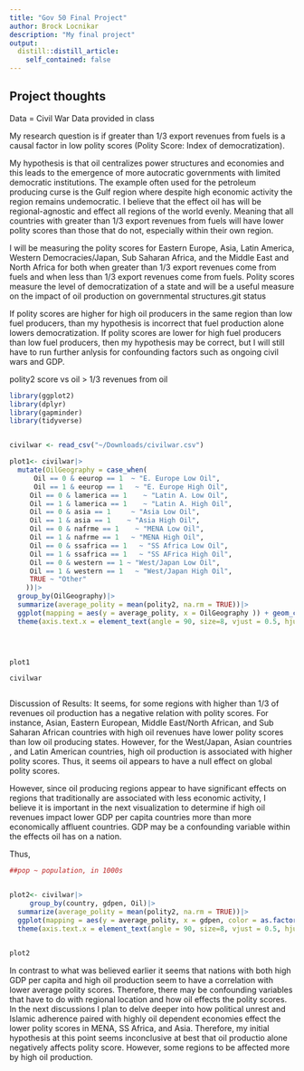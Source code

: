 ```yaml
---
title: "Gov 50 Final Project"
author: Brock Locnikar
description: "My final project"
output:
  distill::distill_article:
    self_contained: false
---
```



## Project thoughts

Data =  Civil War Data provided in class


My research question is if greater than 1/3 export revenues from fuels is a causal factor in low polity scores (Polity Score:  Index of democratization). 

My hypothesis is that oil centralizes power structures and economies and this leads to the emergence of more autocratic governments with limited democratic institutions. The example often used for the petroleum producing curse is the Gulf region where despite high economic activity the region remains undemocratic. I believe that the effect oil has will be regional-agnostic and effect all regions of the world evenly. Meaning that all countries with greater than 1/3 export revenues from fuels will have lower polity scores than those that do not, especially within their own region. 


I will be measuring the polity scores for Eastern Europe, Asia, Latin America, Western Democracies/Japan, Sub Saharan Africa, and the Middle East and North Africa for both when greater than 1/3 export revenues come from fuels and when less than 1/3 export revenues come from fuels. Polity scores measure the level of democratization of a state and will be a useful measure on the impact of oil production on governmental structures.git status



If polity scores are higher for high oil producers in the same region than low fuel producers, than my hypothesis is incorrect that fuel production alone lowers democratization. If polity scores are lower for high fuel producers than low fuel producers, then my hypothesis may be correct, but I will still have to run further anlysis for confounding factors such as ongoing civil wars and GDP.



polity2 score vs oil > 1/3 revenues from oil
```r
library(ggplot2)
library(dplyr)
library(gapminder)
library(tidyverse)


civilwar <- read_csv("~/Downloads/civilwar.csv")

plot1<- civilwar|>
  mutate(OilGeography = case_when(
      Oil == 0 & eeurop == 1  ~ "E. Europe Low Oil",
      Oil == 1 & eeurop == 1   ~ "E. Europe High Oil",
     Oil == 0 & lamerica == 1    ~ "Latin A. Low Oil",
     Oil == 1 & lamerica == 1    ~ "Latin A. High Oil",
     Oil == 0 & asia == 1     ~ "Asia Low Oil",
     Oil == 1 & asia == 1    ~ "Asia High Oil",
     Oil == 0 & nafrme == 1    ~ "MENA Low Oil",
     Oil == 1 & nafrme == 1   ~ "MENA High Oil",
     Oil == 0 & ssafrica == 1   ~ "SS Africa Low Oil",
     Oil == 1 & ssafrica == 1   ~ "SS AFrica High Oil",
     Oil == 0 & western == 1 ~ "West/Japan Low Oil",
     Oil == 1 & western == 1   ~ "West/Japan High Oil",
     TRUE ~ "Other"
    ))|>
  group_by(OilGeography)|>
  summarize(average_polity = mean(polity2, na.rm = TRUE))|>
  ggplot(mapping = aes(y = average_polity, x = OilGeography )) + geom_col(color = "blue") +
  theme(axis.text.x = element_text(angle = 90, size=8, vjust = 0.5, hjust=1)) + labs(y = "Average Polity Score", 
                                                                             x = "Region and Oil Dependency", title = "Average Polity Score Vs. Oil Revenue By Region", subtitle = "High Oil = Greater 1/3 Revenues From Fuel Exports")



plot1

civilwar



```
Discussion of Results: It seems, for some regions with higher than 1/3 of revenues oil production has a negative relation with polity scores. For instance, Asian, Eastern European, Middle East/North African, and Sub Saharan African countries with high oil revenues have lower polity scores than low oil producing states. However, for the West/Japan, Asian countries , and Latin American countries, high oil production is associated with higher polity scores. Thus, it seems oil appears to have a null effect on global polity scores.

However, since oil producing regions appear to have significant effects on regions that traditionally are associated with less economic activity, I believe it is important in the next visualization to determine if high oil revenues impact lower GDP per capita countries more than more economically affluent countries. GDP may be a confounding variable within the effects oil has on a nation. 

Thus, 
```r
##pop ~ population, in 1000s


plot2<- civilwar|>
     group_by(country, gdpen, Oil)|>
  summarize(average_polity = mean(polity2, na.rm = TRUE))|>
  ggplot(mapping = aes(y = average_polity, x = gdpen, color = as.factor(Oil))) + geom_point() + scale_color_manual(values = c("0" ="blue", "1"= "red"))+
  theme(axis.text.x = element_text(angle = 90, size=8, vjust = 0.5, hjust=1)) + labs(y = "Average Polity Score", x = "Countries' GDP/POP Based on PWT 5.6, WDI 2001, and COW Energy Data  ", title = "Relationship Between GDP, Oil and Polity Scores") 
  

plot2

```
In contrast to what was believed earlier it seems that nations with both high GDP per capita and high oil production seem to have a correlation with lower average polity scores. Therefore, there may be confounding variables that have to do with regional location and how oil effects the polity scores. In the next discussions I plan to delve deeper into how political unrest and Islamic adherence paired with highly oil dependent economies effect the lower polity scores in MENA, SS Africa, and Asia. Therefore, my initial hypothesis at this point seems inconclusive at best that oil productio alone negatively affects polity score. However, some regions to be affected more by high oil production.  

